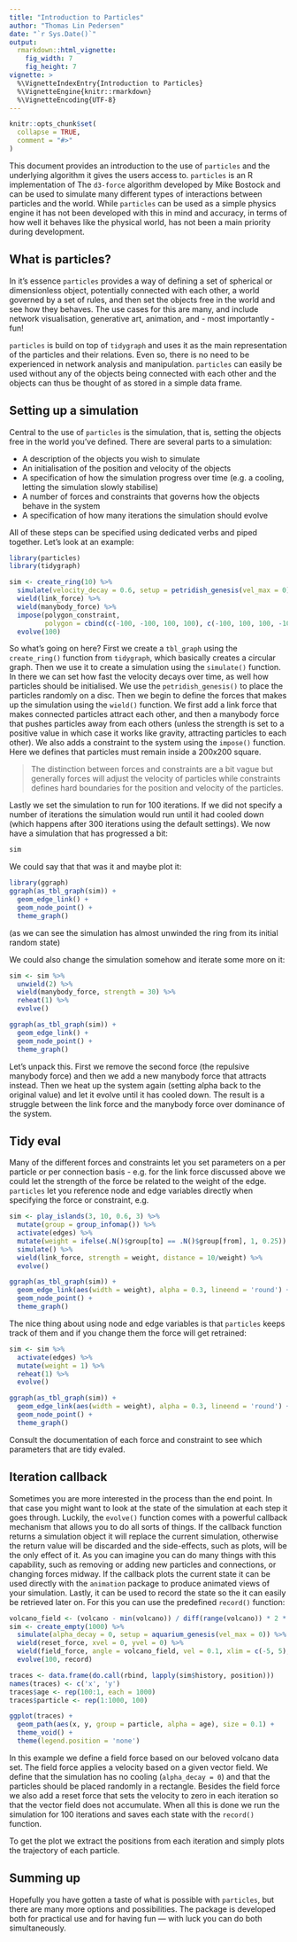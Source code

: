 ```yaml
---
title: "Introduction to Particles"
author: "Thomas Lin Pedersen"
date: "`r Sys.Date()`"
output: 
  rmarkdown::html_vignette:
    fig_width: 7
    fig_height: 7
vignette: >
  %\VignetteIndexEntry{Introduction to Particles}
  %\VignetteEngine{knitr::rmarkdown}
  %\VignetteEncoding{UTF-8}
---
```


```r
knitr::opts_chunk$set(
  collapse = TRUE,
  comment = "#>"
)
```

This document provides an introduction to the use of `particles` and the 
underlying algorithm it gives the users access to. `particles` is an R 
implementation of The `d3-force` algorithm developed by Mike Bostock and can be
used to simulate many different types of interactions between particles and the 
world. While `particles` can be used as a simple physics engine it has not been
developed with this in mind and accuracy, in terms of how well it behaves like
the physical world, has not been a main priority during development.

## What is particles?
In it's essence `particles` provides a way of defining a set of spherical or 
dimensionless object, potentially connected with each other, a world 
governed by a set of rules, and then set the objects free in the world and see
how they behaves. The use cases for this are many, and include network 
visualisation, generative art, animation, and - most importantly - fun!

`particles` is build on top of `tidygraph` and uses it as the main 
representation of the particles and their relations. Even so, there is no need
to be experienced in network analysis and manipulation. `particles` can easily
be used without any of the objects being connected with each other and the 
objects can thus be thought of as stored in a simple data frame.

## Setting up a simulation
Central to the use of `particles` is the simulation, that is, setting the 
objects free in the world you've defined. There are several parts to a 
simulation:

- A description of the objects you wish to simulate
- An initialisation of the position and velocity of the objects
- A specification of how the simulation progress over time (e.g. a cooling, 
  letting the simulation slowly stabilise)
- A number of forces and constraints that governs how the objects behave in the
  system
- A specification of how many iterations the simulation should evolve

All of these steps can be specified using dedicated verbs and piped together. 
Let's look at an example:

```r
library(particles)
library(tidygraph)

sim <- create_ring(10) %>% 
  simulate(velocity_decay = 0.6, setup = petridish_genesis(vel_max = 0)) %>% 
  wield(link_force) %>% 
  wield(manybody_force) %>% 
  impose(polygon_constraint, 
         polygon = cbind(c(-100, -100, 100, 100), c(-100, 100, 100, -100))) %>% 
  evolve(100)
```

So what's going on here? First we create a `tbl_graph` using the `create_ring()`
function from `tidygraph`, which basically creates a circular graph. Then we use
it to create a simulation using the `simulate()` function. In there we can set
how fast the velocity decays over time, as well how particles should be 
initialised. We use the `petridish_genesis()` to place the particles randomly on
a disc. Then we begin to define the forces that makes up the simulation using 
the `wield()` function. We first add a link force that makes connected particles
attract each other, and then a manybody force that pushes particles away from 
each others (unless the strength is set to a positive value in which case it
works like gravity, attracting particles to each other). We also adds a 
constraint to the system using the `impose()` function. Here we defines that 
particles must remain inside a 200x200 square. 

>The distinction between forces and constraints are a bit vague but generally 
forces will adjust the velocity of particles while constraints defines hard 
boundaries for the position and velocity of the particles.

Lastly we set the simulation to run for 100 iterations. If we did not specify a
number of iterations the simulation would run until it had cooled down (which
happens after 300 iterations using the default settings). We now have a 
simulation that has progressed a bit:

```r
sim
```

We could say that that was it and maybe plot it:

```r
library(ggraph)
ggraph(as_tbl_graph(sim)) + 
  geom_edge_link() + 
  geom_node_point() + 
  theme_graph()
```

(as we can see the simulation has almost unwinded the ring from its initial 
random state)

We could also change the simulation somehow and iterate some more on it:

```r
sim <- sim %>% 
  unwield(2) %>% 
  wield(manybody_force, strength = 30) %>% 
  reheat(1) %>% 
  evolve()

ggraph(as_tbl_graph(sim)) + 
  geom_edge_link() + 
  geom_node_point() + 
  theme_graph()
```

Let's unpack this. First we remove the second force (the repulsive manybody 
force) and then we add a new manybody force that attracts instead. Then we heat
up the system again (setting alpha back to the original value) and let it evolve
until it has cooled down. The result is a struggle between the link force and 
the manybody force over dominance of the system.

## Tidy eval
Many of the different forces and constraints let you set parameters on a per 
particle or per connection basis - e.g. for the link force discussed above we 
could let the strength of the force be related to the weight of the edge. 
`particles` let you reference node and edge variables directly when specifying 
the force or constraint, e.g.

```r
sim <- play_islands(3, 10, 0.6, 3) %>% 
  mutate(group = group_infomap()) %>% 
  activate(edges) %>% 
  mutate(weight = ifelse(.N()$group[to] == .N()$group[from], 1, 0.25)) %>% 
  simulate() %>% 
  wield(link_force, strength = weight, distance = 10/weight) %>% 
  evolve()

ggraph(as_tbl_graph(sim)) + 
  geom_edge_link(aes(width = weight), alpha = 0.3, lineend = 'round') + 
  geom_node_point() + 
  theme_graph()
```

The nice thing about using node and edge variables is that `particles` keeps
track of them and if you change them the force will get retrained:

```r
sim <- sim %>% 
  activate(edges) %>% 
  mutate(weight = 1) %>% 
  reheat(1) %>% 
  evolve()

ggraph(as_tbl_graph(sim)) + 
  geom_edge_link(aes(width = weight), alpha = 0.3, lineend = 'round') + 
  geom_node_point() + 
  theme_graph()
```

Consult the documentation of each force and constraint to see which parameters
that are tidy evaled.

## Iteration callback
Sometimes you are more interested in the process than the end point. In that
case you might want to look at the state of the simulation at each step it goes
through. Luckily, the `evolve()` function comes with a powerful callback 
mechanism that allows you to do all sorts of things. If the callback function
returns a simulation object it will replace the current simulation, otherwise
the return value will be discarded and the side-effects, such as plots, will be
the only effect of it. As you can imagine you can do many things with this 
capability, such as removing or adding new particles and connections, or 
changing forces midway. If the callback plots the current state it can be used
directly with the `animation` package to produce animated views of your 
simulation. Lastly, it can be used to record the state so the it can easily be
retrieved later on. For this you can use the predefined `record()` function:

```r
volcano_field <- (volcano - min(volcano)) / diff(range(volcano)) * 2 * pi
sim <- create_empty(1000) %>% 
  simulate(alpha_decay = 0, setup = aquarium_genesis(vel_max = 0)) %>% 
  wield(reset_force, xvel = 0, yvel = 0) %>% 
  wield(field_force, angle = volcano_field, vel = 0.1, xlim = c(-5, 5), ylim = c(-5, 5)) %>% 
  evolve(100, record)

traces <- data.frame(do.call(rbind, lapply(sim$history, position)))
names(traces) <- c('x', 'y')
traces$age <- rep(100:1, each = 1000)
traces$particle <- rep(1:1000, 100)

ggplot(traces) +
  geom_path(aes(x, y, group = particle, alpha = age), size = 0.1) + 
  theme_void() + 
  theme(legend.position = 'none')
```

In this example we define a field force based on our beloved volcano data set. 
The field force applies a velocity based on a given vector field. We define that
the simulation has no cooling (`alpha_decay = 0`) and that the particles should 
be placed randomly in a rectangle. Besides the field force we also add a reset
force that sets the velocity to zero in each iteration so that the vector field
does not accumulate. When all this is done we run the simulation for 100 
iterations and saves each state with the `record()` function.

To get the plot we extract the positions from each iteration and simply plots
the trajectory of each particle.

## Summing up
Hopefully you have gotten a taste of what is possible with `particles`, but 
there are many more options and possibilities. The package is developed both
for practical use and for having fun — with luck you can do both simultaneously.
